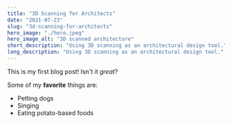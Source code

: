 ```yaml
---
title: "3D Scanning for Architects"
date: "2021-07-23"
slug: "3d-scanning-for-architects"
hero_image: "./hero.jpeg"
hero_image_alt: "3D scanned architecture"
short_description: "Using 3D scanning as an architectural design tool."
long_description: "Using 3D scanning as an architectural design tool."
---
```


This is my first blog post! Isn't it *great*?

Some of my **favorite** things are:

* Petting dogs
* Singing
* Eating potato-based foods